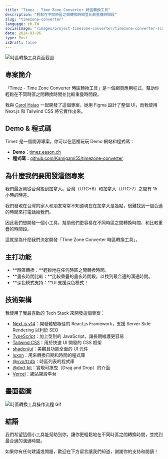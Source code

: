 ```yaml
---
title: "Timez - Time Zone Converter 時區轉換工具"
description: "輕鬆在不同時區之間轉換時間並比較重疊時間段"
slug: "timezone-converter"
language: zh-TW
socialImage: "/images/project-timezone-converter/timezone-converter-screenshot.png"
date: 2024-03-06
type: Post
isDraft: false
---
```


![時區轉換工具頁面截圖](/images/project-timezone-converter/timezone-converter-screenshot.png)

## 專案簡介

「Timez - Time Zone Converter 時區轉換工具」是一個網頁應用程式，幫助你輕鬆在不同時區之間轉換時間並比較重疊時間段。

我與 [Carol Hsiao](https://carolhsiao.webflow.io/) 一起開發了這個專案，她用 Figma 設計了整個 UI，而我使用 Next.js 和 Tailwind CSS 將它實作出來。

## Demo & 程式碼

Timez 是一個開源專案，你可以在這裡玩玩 Demo 網站和程式碼：

- **Demo：**[timez.eason.ch](https://timez.eason.ch)
- **程式碼：**[github.com/Kamigami55/timezone-converter](https://github.com/Kamigami55/timezone-converter)

## 為什麼我們要開發這個專案

我們最近剛從台灣搬到加拿大。台灣（UTC+8）和加拿大（UTC-7）之間有 15 小時的時差。

我們發現在台灣的家人和朋友常常不知道現在在加拿大是幾點，很難找到一個合適的時間來打電話給我們。

因此我們想開發一個小工具，幫助他們更容易在不同時區之間轉換時間、和比較重疊的時間段。

這就是為什麼我們決定開發「Time Zone Converter 時區轉換工具」。

## 主打功能

- **時區轉換：**輕鬆地在任何時區之間轉換時間。
- **晝夜時間比較：**比較重疊的晝夜時間段，以找到最合適的溝通時間。
- **深色模式支持：**UI 支援深色模式！

## 技術架構

我使用了我最喜歡的 Tech Stack 來開發這個專案：

- [Next.js v14](https://nextjs.org/)：開發體驗極佳的 React.js Framework，支援 Server Side Rendering 以利於 SEO
- [TypeScript](https://www.typescriptlang.org/)：加上型別的 JavaScript，讓長期維護更容易
- [Tailwind CSS](https://tailwindcss.com/)：用於快速 UI 開發的 CSS 框架
- [shadcn/ui](https://ui.shadcn.com/)：美觀且功能全面的 UI 元件
- [luxon](https://moment.github.io/luxon/)：用來轉換日期和時間的程式庫
- [@vvo/tzdb](https://github.com/vvo/tzdb)：時區列表的程式庫
- [@dnd-kit](https://dndkit.com/)：實現可拖曳（Drag and Drop）的介面
- [Vercel](https://vercel.com/)：網站架設平台

## 畫面截圖

![時區轉換工具操作流程 Gif](/images/project-timezone-converter/timezone-converter-demo.gif)

## 結語

我們希望這個小工具能幫助到你，讓你更輕鬆地在不同時區之間轉換時間，並找到最合適的溝通時間。

如果你有任何建議或問題，歡迎在下方留言讓我們知道，謝謝你的支持和閱讀！
